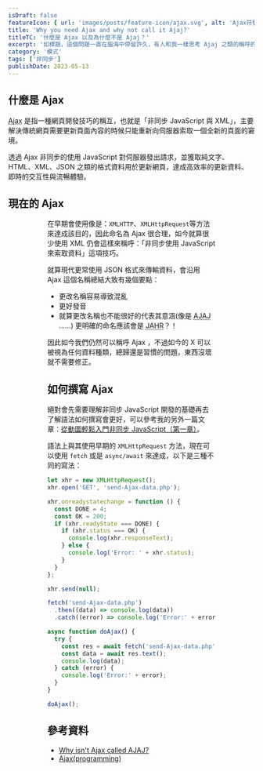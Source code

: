 ```yaml
---
isDraft: false
featureIcon: { url: 'images/posts/feature-icon/ajax.svg', alt: 'Ajax符號' }
title: 'Why you need Ajax and why not call it Ajaj?'
titleTC: '什麼是 Ajax 以及為什麼不是 Ajaj？'
excerpt: '如標題，這個問題一直在腦海中停留許久，有人和我一樣思考 Ajaj 之類的稱呼的可能性嗎？'
category: '模式'
tags: ['非同步']
publishDate: 2023-05-13
---
```


## 什麼是 Ajax

<abbr title="Asynchronous JavaScript And XML">Ajax</abbr> 是指一種網頁開發技巧的稱互，也就是「非同步 JavaScript 與 XML」，主要解決傳統網頁需要更新頁面內容的時候只能重新向伺服器索取一個全新的頁面的窘境。

透過 Ajax 非同步的使用 JavaScript 對伺服器發出請求，並獲取純文字、HTML、XML、JSON 之類的格式資料用於更新網頁，達成高效率的更新資料、即時的交互性與流暢體驗。

## 現在的 Ajax

<Figure
  loading="lazy"
  width="1200"
  height="600"
  src="images/posts/why-you-need-ajax-and-why-not-call-it-ajaj/ajax.webp"
  alt="Ajax 技術流程圖"
/>

<Figure
  loading="lazy"
  width="1200"
  height="600"
  src="images/posts/why-you-need-ajax-and-why-not-call-it-ajaj/conventional.webp"
  alt="傳統網頁更新頁面內容的技術流程圖"
/>

在早期會使用像是：`XMLHTTP`、`XMLHttpRequest`等方法來達成該目的，因此命名為 Ajax 很合理，如今就算很少使用 XML 仍會這樣來稱呼：「非同步使用 JavaScript 來索取資料」這項技巧。

就算現代更常使用 JSON 格式來傳輸資料，會沿用 Ajax 這個名稱總結大致有幾個要點：

- 更改名稱容易導致混亂
- 更好發音
- 就算更改名稱也不能很好的代表其意涵(像是 <abbr title="Asynchronous JavaScript And JSON">AJAJ</abbr> ……) 更明確的命名應該會是 <abbr title="Asynchronous JavaScript Http Request">JAHR</abbr>？！

因此如今我們仍然可以稱呼 Ajax ，不過如今的 X 可以被視為任何資料種類，總歸還是習慣的問題，東西沒壞就不需要修正。

## 如何撰寫 Ajax

絕對會先需要理解非同步 JavaScript 開發的基礎再去了解語法如何撰寫會更好，可以參考我的另外一篇文章：[從動圖輕鬆入門非同步 JavaScript（第一章）](/post/async-javascript-visualized-with-ease/)。

語法上與其使用早期的 `XMLHttpRequest` 方法，現在可以使用 `fetch` 或是 `async/await` 來達成，以下是三種不同的寫法：

```js
let xhr = new XMLHttpRequest();
xhr.open('GET', 'send-Ajax-data.php');

xhr.onreadystatechange = function () {
  const DONE = 4;
  const OK = 200;
  if (xhr.readyState === DONE) {
    if (xhr.status === OK) {
      console.log(xhr.responseText);
    } else {
      console.log('Error: ' + xhr.status);
    }
  }
};

xhr.send(null);
```

```js
fetch('send-Ajax-data.php')
  .then((data) => console.log(data))
  .catch((error) => console.log('Error:' + error));
```

```js
async function doAjax() {
  try {
    const res = await fetch('send-Ajax-data.php');
    const data = await res.text();
    console.log(data);
  } catch (error) {
    console.log('Error:' + error);
  }
}

doAjax();
```

## 參考資料

- [Why isn't Ajax called AJAJ?](https://www.quora.com/Why-isnt-Ajax-called-AJAJ)
- [Ajax(programming)](<https://en.wikipedia.org/wiki/Ajax_(programming)>)
